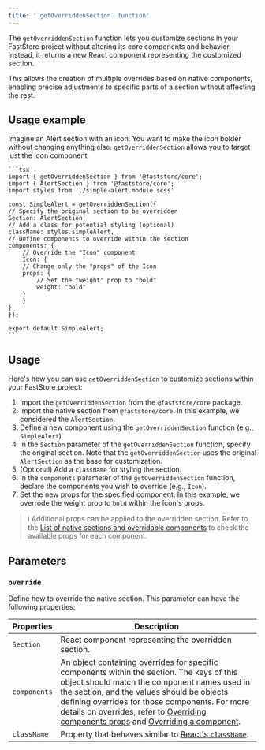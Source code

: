 ```yaml
---
title: '`getOverriddenSection` function'
---
```


The `getOverriddenSection` function lets you customize sections in your FastStore project without altering its core components and behavior. Instead, it returns a new React component representing the customized section.

This allows the creation of multiple overrides based on native components, enabling precise adjustments to specific parts of a section without affecting the rest.

## Usage example

Imagine an Alert section with an icon. You want to make the icon bolder without changing anything else. `getOverriddenSection` allows you to target just the Icon component.

    ```tsx
    import { getOverriddenSection } from '@faststore/core';
    import { AlertSection } from '@faststore/core';
    import styles from './simple-alert.module.scss'

    const SimpleAlert = getOverriddenSection({
    // Specify the original section to be overridden
    Section: AlertSection,
    // Add a class for potential styling (optional)
    className: styles.simpleAlert,
    // Define components to override within the section
    components: {
        // Override the "Icon" component
        Icon: {
        // Change only the "props" of the Icon
        props: {
            // Set the "weight" prop to "bold"
            weight: "bold"
        }
        }
    }
    });

    export default SimpleAlert;
    ```

## Usage

Here's how you can use `getOverriddenSection` to customize sections within your FastStore project:

1. Import the `getOverriddenSection` from the `@faststore/core` package.
2. Import the native section from `@faststore/core`. In this example, we considered the `AlertSection`.
3. Define a new component using the `getOverriddenSection` function (e.g., `SimpleAlert`).
4. In the `Section` parameter of the `getOverriddenSection` function, specify the original section. Note that the `getOverriddenSection` uses the original `AlertSection` as the base for customization.
5. (Optional) Add a `className` for styling the section.
6. In the `components` parameter of the `getOverriddenSection` function, declare the components you wish to override (e.g., `Icon`).
7. Set the new props for the specified component. In this example, we overrode the weight prop to `bold` within the Icon's props.

> ℹ️ Additional props can be applied to the overridden section. Refer to the [List of native sections and overridable components](https://developers.vtex.com/docs/guides/faststore/building-sections-list-of-native-sections) to check the available props for each component.

## Parameters

### `override` 
Define how to override the native section. This parameter can have the following properties:             

| Properties | Description |
| ---------- | ----------- |
| `Section`  | React component representing the overridden section.  |
| `components` | An object containing overrides for specific components within the section. The keys of this object should match the component names used in the section, and the values should be objects defining overrides for those components.  For more details on overrides, refer to [Overriding components props](https://developers.vtex.com/docs/guides/faststore/overrides-component-props) and [Overriding a component](https://developers.vtex.com/docs/guides/faststore/overrides-native-component). |
| `className`  | Property that behaves similar to [React's `className`](https://react.dev/reference/react-dom/components/common#applying-css-styles).             | 

